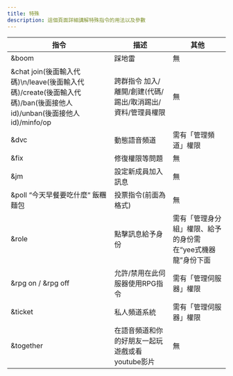 ---
title: 特殊
description: 這個頁面詳細講解特殊指令的用法以及參數
---


|指令|描述|其他|
|-----------------------------------------------------------------------|-------------|-------------|
|&boom|踩地雷|無|
|&chat join(後面輸入代碼)\n/leave(後面輸入代碼)/create(後面輸入代碼)/ban(後面接他人id)/unban(後面接他人id)/minfo/op| 跨群指令 加入/離開/創建(代碼/踢出/取消踢出/資料/管理員權限 |無|
| &dvc | 動態語音頻道 | 需有「管理頻道」權限 |
| &fix | 修復權限等問題 | 無 |
| &jm | 設定新成員加入訊息 | 無 |
| &poll “今天早餐要吃什麼“ 飯糰 麵包 | 投票指令(前面為格式) | 無 |
| &role | 點擊訊息給予身份| 需有「管理身分組」權限、給予的身份需在“yee式機器龍”身份下面|
| &rpg on / &rpg off | 允許/禁用在此伺服器使用RPG指令 | 需有「管理伺服器」權限 |
| &ticket | 私人頻道系統 | 需有「管理伺服器」權限|
| &together | 在語音頻道和你的好朋友一起玩遊戲或看youtube影片 | 無 |

